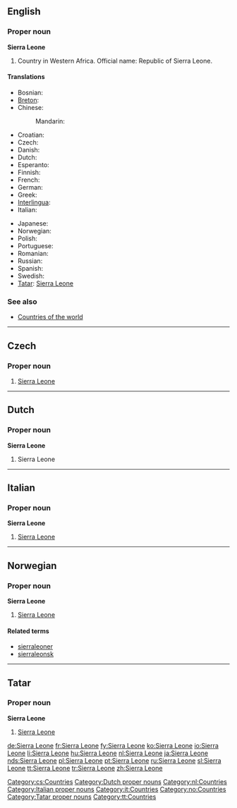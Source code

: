 ==English==

===Proper noun===
'''Sierra Leone'''

# Country in Western Africa. Official name: Republic of Sierra Leone.

====Translations====
{{top}}
* Bosnian: {{t-|bs|Sijera Leone|f}}
* [[Breton]]: {{t|br|Sierra Leone}}
* Chinese: 
*: Mandarin: {{t|cmn|塞拉利昂}}
* Croatian: {{t-|hr|Sijera Leone|f}}
* Czech: {{t-|cs|Sierra Leone|f}}
* Danish: {{t|da|Sierra Leone}}
* Dutch: {{t|nl|Sierra Leone}}
* Esperanto: {{t|eo|Siera-Leono}}
* Finnish: {{t|fi|Sierra Leone}}
* French: {{t|fr|Sierra Leone|f}}
* German: {{t|de|Sierra Leone}}
* Greek: {{t|el|Σιέρρα Λεόνε|f}}
* [[Interlingua]]: {{t|ia|Sierra Leon}}
* Italian: {{t|it|Sierra Leone|f}}
{{mid}}
* Japanese: {{t|ja|シエラレオネ|tr=shierareone|sc=Jpan}}
* Norwegian: {{t-|no|Sierra Leone}}
* Polish: {{t|pl|Sierra Leone}}
* Portuguese: {{t|pt|Serra Leoa}}
* Romanian: {{t|ro|Sierra Leone}}
* Russian: {{t-|ru|Сьерра-Леоне|sc=Cyrl}}
* Spanish: {{t|es|Sierra Leona}}
* Swedish: {{t|sv|Sierra Leone}}
* [[Tatar]]: [[Sierra Leone#Tatar|Sierra Leone]]
{{bottom}}

===See also===
* [[Appendix:Countries of the world|Countries of the world]]

----

==Czech==

===Proper noun===
{{cs-proper noun|g=f}}

# [[#English|Sierra Leone]]

[[Category:cs:Countries]]
----
==Dutch==

===Proper noun===
'''Sierra Leone'''

# Sierra Leone

[[Category:Dutch proper nouns]]
[[Category:nl:Countries]]

----
==Italian==
{{wikipedia|lang=it}}

===Proper noun===
'''Sierra Leone''' {{f}}

# [[#English|Sierra Leone]]

[[Category:Italian proper nouns]]
[[Category:it:Countries]]

----
==Norwegian==

===Proper noun===
'''Sierra Leone'''

# [[#English|Sierra Leone]]

====Related terms====
*[[sierraleoner]]
*[[sierraleonsk]]

[[Category:no:Countries]]

----

==Tatar==

===Proper noun===
'''Sierra Leone'''

# [[Sierra Leone#English|Sierra Leone]]

[[Category:Tatar proper nouns]]
[[Category:tt:Countries]]

[[de:Sierra Leone]]
[[fr:Sierra Leone]]
[[fy:Sierra Leone]]
[[ko:Sierra Leone]]
[[io:Sierra Leone]]
[[li:Sierra Leone]]
[[hu:Sierra Leone]]
[[nl:Sierra Leone]]
[[ja:Sierra Leone]]
[[nds:Sierra Leone]]
[[pl:Sierra Leone]]
[[pt:Sierra Leone]]
[[ru:Sierra Leone]]
[[sl:Sierra Leone]]
[[tt:Sierra Leone]]
[[tr:Sierra Leone]]
[[zh:Sierra Leone]]